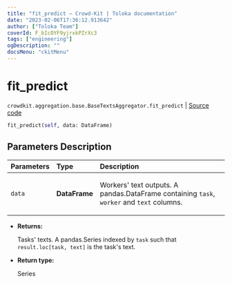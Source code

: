 ```yaml
---
title: "fit_predict — Crowd-Kit | Toloka documentation"
date: "2023-02-06T17:36:12.913642"
author: ["Toloka Team"]
coverId: F_bIcOYF9yjrxkPZrXc3
tags: ["engineering"]
ogDescription: ""
docsMenu: "ckitMenu"
---
```


# fit_predict
`crowdkit.aggregation.base.BaseTextsAggregator.fit_predict` | [Source code](https://github.com/Toloka/crowd-kit/blob/v1.2.0/crowdkit/aggregation/base/__init__.py#L135)

```python
fit_predict(self, data: DataFrame)
```

## Parameters Description

| Parameters | Type | Description |
| :----------| :----| :-----------|
`data`|**DataFrame**|<p>Workers&#x27; text outputs. A pandas.DataFrame containing `task`, `worker` and `text` columns.</p>

* **Returns:**

  Tasks' texts.
A pandas.Series indexed by `task` such that `result.loc[task, text]`
is the task's text.

* **Return type:**

  Series